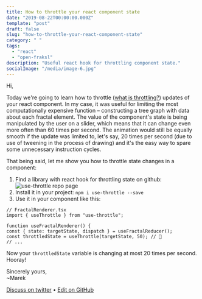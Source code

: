 ```yaml
---
title: How to throttle your react component state
date: "2019-08-22T00:00:00.000Z"
template: "post"
draft: false
slug: "how-to-throttle-your-react-component-state"
category: " "
tags:
  - "react"
  - "open-fraksl"
description: "Useful react hook for throttling component state."
socialImage: "/media/image-6.jpg"
---
```


Hi,

Today we're going to learn how to throttle ([what is throttling?](https://stackoverflow.com/a/25991510/7664770)) updates of your react component. In my case, it was useful for limiting the most computationally expensive function – constructing a tree graph with data about each fractal element. The value of the component's state is being manipulated by the user on a slider, which means that it can change even more often than 60 times per second. The animation would still be equally smooth if the update was limited to, let's say, 20 times per second (due to use of tweening in the process of drawing) and it's the easy way to spare some unnecessary instruction cycles.

That being said, let me show you how to throttle state changes in a component:

1. Find a library with react hook for throttling state on github:
   ![use-throttle repo page](/media/image-16.png)
2. Install it in your project:
   `npm i use-throttle --save`
3. Use it in your component like this:

```tsx
// FractalRenderer.tsx
import { useThrottle } from "use-throttle"; 
 
function useFractalRenderer() { 
const { state: targetState, dispatch } = useFractalReducer(); 
const throttledState = useThrottle(targetState, 50); // 🔴 
// ...
```

Now your `throttledState` variable is changing at most 20 times per second. Hooray!

Sincerely yours,<br />
~Marek

[Discuss on twitter](https://twitter.com/marek_us/status/1164640826984665088) • [Edit on GitHub](https://github.com/mcalus3/create-react-blog/blob/master/src/routes/posts/2019-08-22-how-to-throttle-your-react-component-state/document-English.mdx)
